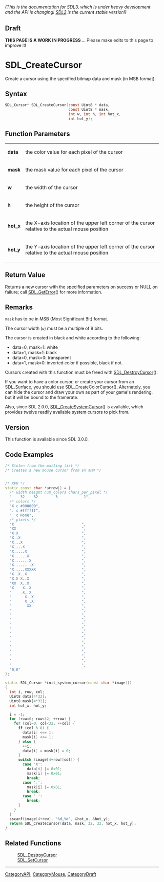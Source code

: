 ====== (This is the documentation for SDL3, which is under heavy development and the API is changing! [https://wiki.libsdl.org/ SDL2] is the current stable version!) ======

== Draft ==

'''THIS PAGE IS A WORK IN PROGRESS''' ... Please make edits to this page to improve it!
= SDL_CreateCursor =

Create a cursor using the specified bitmap data and mask (in MSB format).

== Syntax ==

<syntaxhighlight lang='c'>
SDL_Cursor* SDL_CreateCursor(const Uint8 * data,
                             const Uint8 * mask,
                             int w, int h, int hot_x,
                             int hot_y);
</syntaxhighlight>

== Function Parameters ==

{|
|'''data'''
|the color value for each pixel of the cursor
|-
|'''mask'''
|the mask value for each pixel of the cursor
|-
|'''w'''
|the width of the cursor
|-
|'''h'''
|the height of the cursor
|-
|'''hot_x'''
|the X-axis location of the upper left corner of the cursor relative to the actual mouse position
|-
|'''hot_y'''
|the Y-axis location of the upper left corner of the cursor relative to the actual mouse position
|}

== Return Value ==

Returns a new cursor with the specified parameters on success or NULL on
failure; call [[SDL_GetError]]() for more information.

== Remarks ==

<code>mask</code> has to be in MSB (Most Significant Bit) format.

The cursor width (<code>w</code>) must be a multiple of 8 bits.

The cursor is created in black and white according to the following:

* data=0, mask=1: white
* data=1, mask=1: black
* data=0, mask=0: transparent
* data=1, mask=0: inverted color if possible, black if not.

Cursors created with this function must be freed with
[[SDL_DestroyCursor]]().

If you want to have a color cursor, or create your cursor from an
[[SDL_Surface]], you should use [[SDL_CreateColorCursor]](). Alternately,
you can hide the cursor and draw your own as part of your game's rendering,
but it will be bound to the framerate.

Also, since SDL 2.0.0, [[SDL_CreateSystemCursor]]() is available, which
provides twelve readily available system cursors to pick from.

== Version ==

This function is available since SDL 3.0.0.

== Code Examples ==

<syntaxhighlight lang='c++'>
/* Stolen from the mailing list */
/* Creates a new mouse cursor from an XPM */


/* XPM */
static const char *arrow[] = {
  /* width height num_colors chars_per_pixel */
  "    32    32        3            1",
  /* colors */
  "X c #000000",
  ". c #ffffff",
  "  c None",
  /* pixels */
  "X                               ",
  "XX                              ",
  "X.X                             ",
  "X..X                            ",
  "X...X                           ",
  "X....X                          ",
  "X.....X                         ",
  "X......X                        ",
  "X.......X                       ",
  "X........X                      ",
  "X.....XXXXX                     ",
  "X..X..X                         ",
  "X.X X..X                        ",
  "XX  X..X                        ",
  "X    X..X                       ",
  "     X..X                       ",
  "      X..X                      ",
  "      X..X                      ",
  "       XX                       ",
  "                                ",
  "                                ",
  "                                ",
  "                                ",
  "                                ",
  "                                ",
  "                                ",
  "                                ",
  "                                ",
  "                                ",
  "                                ",
  "                                ",
  "                                ",
  "0,0"
};

static SDL_Cursor *init_system_cursor(const char *image[])
{
  int i, row, col;
  Uint8 data[4*32];
  Uint8 mask[4*32];
  int hot_x, hot_y;

  i = -1;
  for (row=0; row<32; ++row) {
    for (col=0; col<32; ++col) {
      if (col % 8) {
        data[i] <<= 1;
        mask[i] <<= 1;
      } else {
        ++i;
        data[i] = mask[i] = 0;
      }
      switch (image[4+row][col]) {
        case 'X':
          data[i] |= 0x01;
          mask[i] |= 0x01;
          break;
        case '.':
          mask[i] |= 0x01;
          break;
        case ' ':
          break;
      }
    }
  }
  sscanf(image[4+row], "%d,%d", &hot_x, &hot_y);
  return SDL_CreateCursor(data, mask, 32, 32, hot_x, hot_y);
}
</syntaxhighlight>

== Related Functions ==

:[[SDL_DestroyCursor]]
:[[SDL_SetCursor]]

----
[[CategoryAPI]], [[CategoryMouse]], [[CategoryDraft]]


